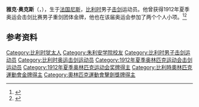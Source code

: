{{NoteTA|G1=Sports}}
'''雅克·奥克斯'''（{{lang-fr|Jacques Ochs}}，{{bd|1883年|2月18日|1971年|4月3日|}}），生于[[法国|法国]][[尼斯|尼斯]]，[[比利时|比利时]]男子[[击剑|击剑]]运动员。他曾获得1912年夏季奥运会击剑比赛男子重剑团体金牌，他也在该届奥运会参加了两个个人小项。<ref>{{Cite web|title=Jacques OCHS|url=https://www.olympic.org/jacques-ochs|accessdate=2021-03-13|date=2021-03-13|work=International Olympic Committee|language=en|archive-date=2020-11-16|archive-url=https://web.archive.org/web/20201116142339/https://www.olympic.org/jacques-ochs|dead-url=no}}</ref><ref name="sports-reference">{{cite web|url=https://www.sports-reference.com/olympics/athletes/oc/jacques-ochs-1.html |title=Jacques Ochs Olympic Results |access-date=2010-04-07 |work=sports-reference.com |archive-url=https://web.archive.org/web/20200418123202/https://www.sports-reference.com/olympics/athletes/oc/jacques-ochs-1.html |archive-date=2020-04-18 }}</ref>

== 参考资料 ==
{{reflist}}

{{奥林匹克运动会击剑比赛男子重剑团体冠军}}

{{Authority control}}
{{DEFAULTSORT:Ochs, Jacques}}
[[Category:比利时犹太人|Category:比利时犹太人]]
[[Category:朱利安学院校友|Category:朱利安学院校友]]
[[Category:比利时男子击剑运动员|Category:比利时男子击剑运动员]]
[[Category:比利时奥运击剑运动员|Category:比利时奥运击剑运动员]]
[[Category:1912年夏季奥林匹克运动会击剑运动员|Category:1912年夏季奥林匹克运动会击剑运动员]]
[[Category:1912年夏季奥林匹克运动会奖牌得主|Category:1912年夏季奥林匹克运动会奖牌得主]]
[[Category:比利時奧林匹克運動會金牌得主|Category:比利時奧林匹克運動會金牌得主]]
[[Category:奧林匹克運動會擊劍獎牌得主|Category:奧林匹克運動會擊劍獎牌得主]]
